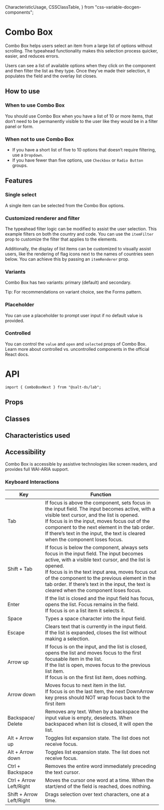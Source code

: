   CharacteristicUsage,
  CSSClassTable,
} from "css-variable-docgen-components";

<Meta title="Documentation/Lab/Combo Box Next" component={ComboBoxNext} />

# Combo Box

Combo Box helps users select an item from a large list of options without scrolling. The typeahead functionality makes this selection process quicker, easier, and reduces errors.

Users can see a list of available options when they click on the component and then filter the list as they type. Once they’ve made their selection, it populates the field and the overlay list closes.

<Canvas>
  <Story id="lab-combo-box-next--default" />
</Canvas>

## How to use

### When to use Combo Box

You should use Combo Box when you have a list of 10 or more items, that don’t need to be permanently visible to the user like they would be in a filter panel or form.

### When not to use Combo Box

- If you have a short list of five to 10 options that doesn’t require filtering, use a `Dropdown`.
- If you have fewer than five options, use `Checkbox` or `Radio Button` groups.

## Features

### Single select

A single item can be selected from the Combo Box options.

<Canvas>
  <Story id="lab-combo-box-next--default" />
</Canvas>

### Customized renderer and filter

The typeahead filter logic can be modified to assist the user selection. This example filters on both the country and code. You can use the `itemFilter` prop to customize the filter that applies to the elements.

Additionally, the display of list items can be customized to visually assist users, like the rendering of flag icons next to the names of countries seen below. You can achieve this by passing an `itemRenderer` prop.

<Canvas>
  <Story id="lab-combo-box-next--custom-renderer" />
</Canvas>

### Variants

Combo Box has two variants: primary (default) and secondary.

Tip: For recommendations on variant choice, see the <Link href="https://www.saltdesignsystem.com/salt/patterns/forms">Forms pattern</Link>.

<Canvas>
  <Story id="lab-combo-box-next--secondary" />
</Canvas>

### Placeholder

You can use a placeholder to prompt user input if no default value is provided.

<Canvas>
  <Story id="lab-combo-box-next--placeholder" />
</Canvas>

### Controlled

You can control the `value` and `open` and `selected` props of Combo Box.
Learn more about <Link href="https://react.dev/learn/sharing-state-between-components#controlled-and-uncontrolled-components">controlled vs. uncontrolled components</Link> in the official React docs.

<Canvas>
  <Story id="lab-combo-box-next--controlled" />
</Canvas>

# API

```
import { ComboBoxNext } from "@salt-ds/lab";
```

## Props

<ArgsTable of={ComboBoxNext} />

## Classes

<CSSClassTable of={ComboBoxNext} />

## Characteristics used

<CharacteristicUsage of={ComboBoxNext} />

## Accessibility

Combo Box is accessible by assistive technologies like screen readers, and
provides full WAI-ARIA support.

### Keyboard Interactions

| Key                      | Function                                                                                                                                                                                                                                                                                                                                                  |
| ------------------------ | --------------------------------------------------------------------------------------------------------------------------------------------------------------------------------------------------------------------------------------------------------------------------------------------------------------------------------------------------------- |
| Tab                      | If focus is above the component, sets focus in the input field. The input becomes active, with a visible text cursor, and the list is opened. <br/>If focus is in the input, moves focus out of the component to the next element in the tab order. If there’s text in the input, the text is cleared when the component loses focus.                     |
| Shift + Tab              | If focus is below the component, always sets focus in the input field. The input becomes active, with a visible text cursor, and the list is opened.<br/>If focus is in the text input area, moves focus out of the component to the previous element in the tab order. If there’s text in the input, the text is cleared when the component loses focus. |
| Enter                    | If the list is closed and the input field has focus, opens the list. Focus remains in the field.<br/>If focus is on a list item it selects it.                                                                                                                                                                                                            |
| Space                    | Types a space character into the input field.                                                                                                                                                                                                                                                                                                             |
| Escape                   | Clears text that is currently in the input field.<br/>If the list is expanded, closes the list without making a selection.                                                                                                                                                                                                                                |
| Arrow up                 | If focus is on the input, and the list is closed, opens the list and moves focus to the first focusable item in the list. <br/>If the list is open, moves focus to the previous list item. <br/>If focus is on the first list item, does nothing.                                                                                                         |
| Arrow down               | Moves focus to next item in the list. <br /> If focus is on the last item, the next DownArrow key press should NOT wrap focus back to the first item                                                                                                                                                                                                      |
| Backspace/ Delete        | Removes any text. When by a backspace the input value is empty, deselects. When backspaced when list is closed, it will open the list.                                                                                                                                                                                                                    |
| Alt + Arrow up           | Toggles list expansion state. The list does not receive focus.                                                                                                                                                                                                                                                                                            |
| Alt + Arrow down         | Toggles list expansion state. The list does not receive focus.                                                                                                                                                                                                                                                                                            |
| Ctrl + Backspace         | Removes the entire word immediately preceding the text cursor.                                                                                                                                                                                                                                                                                            |
| Ctrl + Arrow Left/Right  | Moves the cursor one word at a time. When the start/end of the field is reached, does nothing.                                                                                                                                                                                                                                                            |
| Shift + Arrow Left/Right | Drags selection over text characters, one at a time.                                                                                                                                                                                                                                                                                                      |
